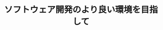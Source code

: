 ﻿---
title: "ソフトウェア開発のより良い環境を目指して"
category: "情報理工学院"
vol: "16"
interviewee: "佐伯 元司 "
url: ""
tags: []
pdf: "16-7.pdf"
career: ""
preface: "------------"
---

